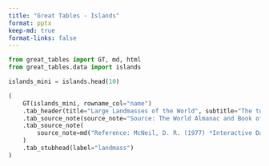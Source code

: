 ```yaml
---
title: "Great Tables - Islands"
format: pptx
keep-md: true
format-links: false
---
```


```python
from great_tables import GT, md, html
from great_tables.data import islands

islands_mini = islands.head(10)

(
    GT(islands_mini, rowname_col="name")
    .tab_header(title="Large Landmasses of the World", subtitle="The top ten largest are presented")
    .tab_source_note(source_note="Source: The World Almanac and Book of Facts, 1975, page 406.")
    .tab_source_note(
        source_note=md("Reference: McNeil, D. R. (1977) *Interactive Data Analysis*. Wiley.")
    )
    .tab_stubhead(label="landmass")
)
```
